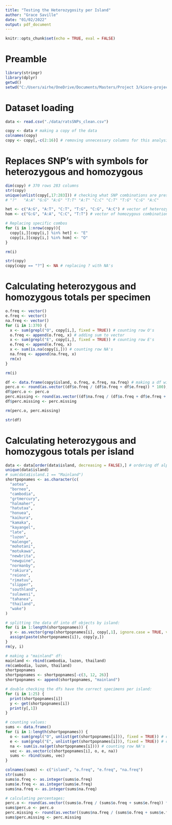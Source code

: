 ```yaml
---
title: "Testing the Heterozygosity per Island"
author: "Grace Saville"
date: "01/02/2022"
output: pdf_document
---
```


```r
knitr::opts_chunk$set(echo = TRUE, eval = FALSE)
```

# Preamble 

```r
library(stringr)
library(dplyr)
getwd()
setwd("C:/Users/airhe/OneDrive/Documents/Masters/Project 3/kiore-project")
```

# Dataset loading

```r
data <- read.csv("./data/ratsSNPs_clean.csv")

copy <- data # making a copy of the data
colnames(copy)
copy <- copy[,-c(2:16)] # removing unnecessary columns for this analysis
```

# Replaces SNP's with symbols for heterozygous and homozygous

```r
dim(copy) # 370 rows 283 columns
str(copy)
unique(unlist(copy[,17:283])) # checking what SNP combinations are present
# "?"   "A:A" "G:G" "A:G" "T:T" "A:T" "C:C" "C:T" "T:G" "C:G" "A:C"

het <- c("A:G", "A:T", "C:T", "T:G", "C:G", "A:C") # vector of heterozygous combinations
hom <- c("G:G", "A:A", "C:C", "T:T") # vector of homozygous combinations

# Replacing specific combos
for (i in 1:nrow(copy)){
  copy[i,][copy[i,] %in% het] <- "E" 
  copy[i,][copy[i,] %in% hom] <- "O"
}

rm(i)

str(copy)
copy[copy == "?"] <- NA # replacing ? with NA's 
```

# Calculating heterozygous and homozygous totals per specimen

```r
o.freq <- vector()
e.freq <- vector()
na.freq <- vector()
for (i in 1:370) {
  x <- sum(grepl("O", copy[i,], fixed = TRUE)) # counting row O's
  o.freq <- append(o.freq, x) # adding sum to vector
  x <- sum(grepl("E", copy[i,], fixed = TRUE)) # counting row E's
  e.freq <- append(e.freq, x)
  x <- sum(is.na(copy[i,])) # counting row NA's
  na.freq <- append(na.freq, x)
  rm(x)
}

rm(i)

df <- data.frame(copy$island, o.freq, e.freq, na.freq) # making a df with the freq totals
perc.o <- round(as.vector((df$o.freq / (df$o.freq + df$e.freq)) * 100), digits = 3) # percentage without incl missing
df$perc.o <- perc.o
perc.missing <- round(as.vector((df$na.freq / (df$o.freq + df$e.freq + df$na.freq)) * 100), digits = 3) # percentage of missing data in row/specimen
df$perc.missing <- perc.missing

rm(perc.o, perc.missing)

str(df)
```

# Calculating heterozygous and homozygous totals per island

```r
data <- data[order(data$island, decreasing = FALSE),] # ordering df alphabetically by island
unique(data$island)
# sum(data$island.1 == "Mainland")
shortpopnames <- as.character(c(
  "aotea",
  "borneo",
  "cambodia",
  "grtmercury",   
  "halmaher",
  "hatutaa",
  "honuea",
  "kaikura",        
  "kamaka",
  "kayangel",
  "late",
  "luzon",
  "malenge",
  "mohotani",
  "motukawa",
  "newbrita",          
  "newguine",
  "normanby",
  "rakiura",
  "reiono",                
  "rimatuu",
  "slipper",
  "southland",
  "sulawesi",               
  "tahanea",
  "thailand",
  "wake")            
)

# splitting the data df into df objects by island:
for (i in 1:length(shortpopnames)) {
  y <- as.vector(grep(shortpopnames[i], copy[,1], ignore.case = TRUE, value = FALSE))
  assign(paste(shortpopnames[i]), copy[y,])
}
rm(y, i)

# making a "mainland" df:
mainland <- rbind(cambodia, luzon, thailand)
rm(cambodia, luzon, thailand)
shortpopnames
shortpopnames <- shortpopnames[-c(3, 12, 26)]
shortpopnames <- append(shortpopnames, "mainland")

# double checking the dfs have the correct specimens per island:
for (i in 1:25) {
  print(shortpopnames[i])
  y <- get(shortpopnames[i])
  print(y[,1])
}

# counting values:
sums <- data.frame()
for (i in 1:length(shortpopnames)) {
  o <- sum(grepl("O", unlist(get(shortpopnames[i])), fixed = TRUE)) # counting row O's
  e <- sum(grepl("E", unlist(get(shortpopnames[i])), fixed = TRUE)) # counting row E's
  na <- sum(is.na(get(shortpopnames[i]))) # counting row NA's
  vec <- as.vector(c(shortpopnames[i], o, e, na))
  sums <- rbind(sums, vec)
}

colnames(sums) <- c("island", "o.freq", "e.freq", "na.freq")
str(sums)
sums$o.freq <- as.integer(sums$o.freq)
sums$e.freq <- as.integer(sums$e.freq)
sums$na.freq <- as.integer(sums$na.freq)

# calculating percentages:
perc.o <- round(as.vector((sums$o.freq / (sums$o.freq + sums$e.freq)) * 100), digits = 3) # percentage without incl missing
sums$perc.o <- perc.o
perc.missing <- round(as.vector((sums$na.freq / (sums$o.freq + sums$e.freq + sums$na.freq)) * 100), digits = 3) # percentage of missing data in row/specimen
sums$perc.missing <- perc.missing

```

